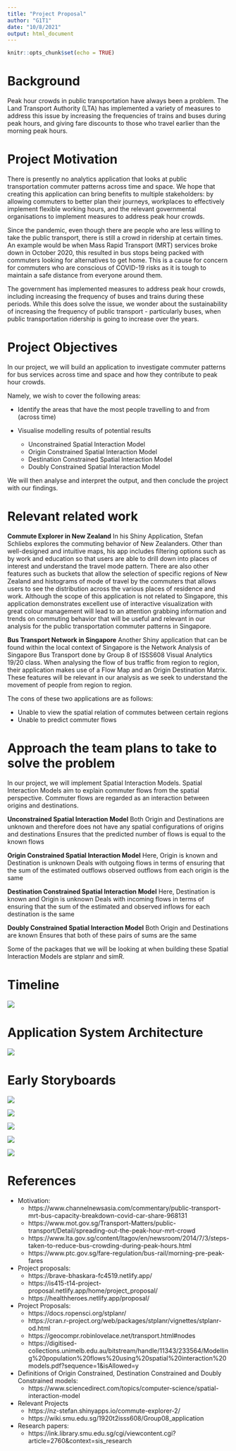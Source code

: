 ```yaml
---
title: "Project Proposal"
author: "G1T1"
date: "10/8/2021"
output: html_document
---
```


```r
knitr::opts_chunk$set(echo = TRUE)
```

# Background

Peak hour crowds in public transportation have always been a problem. The Land Transport Authority (LTA) has implemented a variety of measures to address this issue by increasing the frequencies of trains and buses during peak hours, and giving fare discounts to those who travel earlier than the morning peak hours.

# Project Motivation 

There is presently no analytics application that looks at public transportation commuter patterns across time and space. We hope that creating this application can bring benefits to multiple stakeholders: by allowing commuters to better plan their journeys, workplaces to effectively implement flexible working hours, and the relevant governmental organisations to implement measures to address peak hour crowds.

Since the pandemic, even though there are people who are less willing to take the public transport, there is still a crowd in ridership at certain times. An example would be when Mass Rapid Transport (MRT) services broke down in October 2020, this resulted in bus stops being packed with commuters looking for alternatives to get home. This is a cause for concern for commuters who are conscious of COVID-19 risks as it is tough to maintain a safe distance from everyone around them.

The government has implemented measures to address peak hour crowds, including increasing the frequency of buses and trains during these periods. While this does solve the issue, we wonder about the sustainability of increasing the frequency of public transport - particularly buses, when public transportation ridership is going to increase over the years.

# Project Objectives 

In our project, we will build an application to investigate commuter patterns for bus services across time and space and how they contribute to peak hour crowds. 

Namely, we wish to cover the following areas:

- Identify the areas that have the most people travelling to and from (across time)
- Visualise modelling results of potential results

    + Unconstrained Spatial Interaction Model
    + Origin Constrained Spatial Interaction Model
    + Destination Constrained Spatial Interaction Model
    + Doubly Constrained Spatial Interaction Model
    
We will then analyse and interpret the output, and then conclude the project with our findings.

# Relevant related work

**Commute Explorer in New Zealand**
In his Shiny Application, Stefan Schliebs explores the commuting behavior of New Zealanders. Other than well-designed and intuitive maps, his app includes filtering options such as by work and education so that users are able to drill down into places of interest and understand the travel mode pattern. There are also other features such as buckets that allow the selection of specific regions of New Zealand and histograms of mode of travel by the commuters that allows users to see the distribution across the various places of residence and work. Although the scope of this application is not related to Singapore, this application demonstrates excellent use of interactive visualization with great colour management will lead to an attention grabbing information and trends on commuting behavior that will be useful and relevant in our analysis for the public transportation commuter patterns in Singapore. 

**Bus Transport Network in Singapore**
Another Shiny application that can be found within the local context of Singapore is the Network Analysis of Singapore Bus Transport done by Group 8 of ISSS608 Visual Analytics 19/20 class. When analysing the flow of bus traffic from region to region, their application makes use of a Flow Map and an Origin Destination Matrix. These features will be relevant in our analysis as we seek to understand the movement of people from region to region. 

The cons of these two applications are as follows:

- Unable to view the spatial relation of commutes between certain regions
- Unable to predict commuter flows

# Approach the team plans to take to solve the problem

In our project, we will implement Spatial Interaction Models. Spatial Interaction Models aim to explain commuter flows from the spatial perspective. Commuter flows are regarded as an interaction between origins and destinations. 

**Unconstrained Spatial Interaction Model**
Both Origin and Destinations are unknown and therefore does not have any spatial configurations of origins and destinations
Ensures that the predicted number of flows is equal to the known flows

**Origin Constrained Spatial Interaction Model**
Here, Origin is known and Destination is unknown
Deals with outgoing flows in terms of ensuring that the sum of the estimated outflows observed outflows from each origin is the same 

**Destination Constrained Spatial Interaction Model**
Here, Destination is known and Origin is unknown
Deals with incoming flows in terms of ensuring that the sum of the estimated and observed inflows for each destination is the same

**Doubly Constrained Spatial Interaction Model**
Both Origin and Destinations are known
Ensures that both of these pairs of sums are the same

Some of the packages that we will be looking at when building these Spatial Interaction Models are stplanr and simR. 


# Timeline

![](img/Project Timeline.JPG)


# Application System Architecture

![](img/architecture-diagram.JPG)


# Early Storyboards

![](img/prototype-about.JPG)

![](img/prototype-eda-categorical.JPG)

![](img/prototype-eda-discrete.JPG)

![](img/prototype-eda-network.JPG)

![](img/prototype-sim.JPG)


# References
- Motivation:
    - https://www.channelnewsasia.com/commentary/public-transport-mrt-bus-capacity-breakdown-covid-car-share-968131
    - https://www.mot.gov.sg/Transport-Matters/public-transport/Detail/spreading-out-the-peak-hour-mrt-crowd
    - https://www.lta.gov.sg/content/ltagov/en/newsroom/2014/7/3/steps-taken-to-reduce-bus-crowding-during-peak-hours.html
    - https://www.ptc.gov.sg/fare-regulation/bus-rail/morning-pre-peak-fares

- Project proposals:
    - https://brave-bhaskara-fc4519.netlify.app/
    - https://is415-t14-project-proposal.netlify.app/home/project_proposal/
    - https://healthheroes.netlify.app/proposal/

- Project Proposals:
    - https://docs.ropensci.org/stplanr/
    - https://cran.r-project.org/web/packages/stplanr/vignettes/stplanr-od.html
    - https://geocompr.robinlovelace.net/transport.html#nodes
    - https://digitised-collections.unimelb.edu.au/bitstream/handle/11343/233564/Modelling%20population%20flows%20using%20spatial%20interaction%20models.pdf?sequence=1&isAllowed=y

- Definitions of Origin Constrained, Destination Constrained and Doubly Constrained models: 
    - https://www.sciencedirect.com/topics/computer-science/spatial-interaction-model

- Relevant Projects
    - https://nz-stefan.shinyapps.io/commute-explorer-2/
    - https://wiki.smu.edu.sg/1920t2isss608/Group08_application

- Research papers:
    - https://ink.library.smu.edu.sg/cgi/viewcontent.cgi?article=2760&context=sis_research

